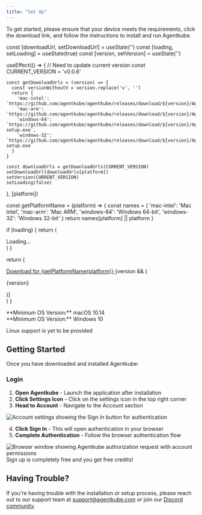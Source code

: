 ```yaml
---
title: "Set Up"
---
```


To get started, please ensure that your device meets the requirements, click the download link, and follow the instructions to install and run Agentkube.



  const [downloadUrl, setDownloadUrl] = useState('')
  const [loading, setLoading] = useState(true)
  const [version, setVersion] = useState('')

  useEffect(() => {
    // Need to update current version 
    const CURRENT_VERSION = 'v0.0.6'
    
    
    const getDownloadUrls = (version) => {
      const versionWithoutV = version.replace('v', '')
      return {
        'mac-intel': `https://github.com/agentkube/agentkube/releases/download/${version}/Agentkube_${versionWithoutV}_x64.dmg`,
        'mac-arm': `https://github.com/agentkube/agentkube/releases/download/${version}/Agentkube_${versionWithoutV}_aarch64.dmg`,
        'windows-64': `https://github.com/agentkube/agentkube/releases/download/${version}/Agentkube_${versionWithoutV}_x64-setup.exe`,
        'windows-32': `https://github.com/agentkube/agentkube/releases/download/${version}/Agentkube_${versionWithoutV}_x86-setup.exe`
      }
    }
    
    const downloadUrls = getDownloadUrls(CURRENT_VERSION)
    setDownloadUrl(downloadUrls[platform])
    setVersion(CURRENT_VERSION)
    setLoading(false)
  }, [platform])

  const getPlatformName = (platform) => {
    const names = {
      'mac-intel': 'Mac Intel',
      'mac-arm': 'Mac ARM',
      'windows-64': 'Windows 64-bit',
      'windows-32': 'Windows 32-bit'
    }
    return names[platform] || platform
  }

  if (loading) {
    return (
      <div className="flex items-center justify-center py-4">
        <div className="animate-spin rounded-full h-4 w-4 border-b-2 border-blue-600"></div>
        <span className="ml-2 text-sm">Loading...</span>
      </div>
    )
  }

  return (
    <div className="">
      <a
        href={downloadUrl}
        className="inline-flex items-center justify-center px-6 py-2 bg-neutral-800 text-neutral-800 text-sm font-medium rounded-lg hover:bg-neutral-900 border-none transition-colors"
        download
      >
        Download for {getPlatformName(platform)}
      </a>
      {version && (
        <p className="text-sm text-neutral-500 mt-2">{version}</p>
      )}
    </div>
  )
}

<Tabs>
<Tab title="Mac">
**Minimum OS Version:** macOS 10.14

<div className="flex gap-2">
  <DownloadButton platform="mac-arm" />
  <DownloadButton platform="mac-intel" />
</div>
</Tab>


<Tab title="Windows">
**Minimum OS Version:** Windows 10

<div className="flex gap-2">
<DownloadButton platform="windows-64" />

<DownloadButton platform="windows-32" />
</div>
</Tab>


<Tab title="Linux">

Linux support is yet to be provided

</Tab>
</Tabs>

## Getting Started

Once you have downloaded and installed Agentkube:


### Login

1. **Open Agentkube** - Launch the application after installation
2. **Click Settings Icon** - Click on the settings icon in the top right corner
3. **Head to Account** - Navigate to the Account section

<Frame caption="Account settings with Sign In option">
  <img src="/images/signin.png" alt="Account settings showing the Sign In button for authentication" />
</Frame>

4. **Click Sign In** - This will open authentication in your browser
5. **Complete Authentication** - Follow the browser authentication flow

<Frame caption="Browser authentication flow">
  <img src="/images/access-on-browser.png" alt="Browser window showing Agentkube authorization request with account permissions" />
</Frame>

<Note>
Sign up is completely free and you get free credits!
</Note>

## Having Trouble?

If you're having trouble with the installation or setup process, please reach out to our support team at [support@agentkube.com](mailto:support@agentkube.com) or join our [Discord community](https://discord.gg/UxnwzcjMWA).